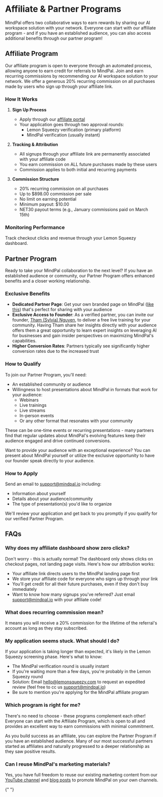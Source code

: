 # Affiliate & Partner Programs

MindPal offers two collaborative ways to earn rewards by sharing our AI workspace solution with your network. Everyone can start with our affiliate program - and if you have an established audience, you can also access additional benefits through our partner program!

## Affiliate Program

Our affiliate program is open to everyone through an automated process, allowing anyone to earn credit for referrals to MindPal. Join and earn recurring commissions by recommending our AI workspace solution to your network. We offer a generous 20% recurring commission on all purchases made by users who sign up through your affiliate link.

### How It Works

1. **Sign Up Process**

   - Apply through our [affiliate portal](https://mindpalspace.lemonsqueezy.com/affiliates)
   - Your application goes through two approval rounds:
     - Lemon Squeezy verification (primary platform)
     - MindPal verification (usually instant)

2. **Tracking & Attribution**

   - All signups through your affiliate link are permanently associated with your affiliate code
   - You earn commission on ALL future purchases made by these users
   - Commission applies to both initial and recurring payments

3. **Commission Structure**
   - 20% recurring commission on all purchases
   - Up to $898.00 commission per sale
   - No limit on earning potential
   - Minimum payout: $10.00
   - NET30 payout terms (e.g., January commissions paid on March 15th)

### Monitoring Performance

Track checkout clicks and revenue through your Lemon Squeezy dashboard.

## Partner Program

Ready to take your MindPal collaboration to the next level? If you have an established audience or community, our Partner Program offers enhanced benefits and a closer working relationship.

### Exclusive Benefits

- **Dedicated Partner Page**: Get your own branded page on MindPal ([like this](https://mindpal.io/partner/reed-floren)) that's perfect for sharing with your audience
- **Exclusive Access to Founder**: As a verified partner, you can invite our founder, [Tham (Sylvia) Nguyen](https://www.linkedin.com/in/sylviangth/), to deliver a free live training for your community. Having Tham share her insights directly with your audience offers them a great opportunity to learn expert insights on leveraging AI for businesses and gain insider perspectives on maximizing MindPal's capabilities.
- **Higher Conversion Rates**: Partners typically see significantly higher conversion rates due to the increased trust

### How to Qualify

To join our Partner Program, you'll need:

- An established community or audience
- Willingness to host presentations about MindPal in formats that work for your audience:
  - Webinars
  - Live trainings
  - Live streams
  - In-person events
  - Or any other format that resonates with your community

These can be one-time events or recurring presentations - many partners find that regular updates about MindPal's evolving features keep their audience engaged and drive continued conversions.

Want to provide your audience with an exceptional experience? You can present about MindPal yourself or utilize the exclusive opportunity to have our founder speak directly to your audience.

### How to Apply

Send an email to support@mindpal.io including:

- Information about yourself
- Details about your audience/community
- The type of presentation(s) you'd like to organize

We'll review your application and get back to you promptly if you qualify for our verified Partner Program.

## FAQs

### Why does my affiliate dashboard show zero clicks?

Don't worry - this is actually normal! The dashboard only shows clicks on checkout pages, not landing page visits. Here's how our attribution works:

- Your affiliate link directs users to the MindPal landing page first
- We store your affiliate code for everyone who signs up through your link
- You'll get credit for all their future purchases, even if they don't buy immediately
- Want to know how many signups you've referred? Just email support@mindpal.io with your affiliate code!

### What does recurring commission mean?

It means you will receive a 20% commission for the lifetime of the referral's account as long as they stay subscribed.

### My application seems stuck. What should I do?

If your application is taking longer than expected, it's likely in the Lemon Squeezy screening phase. Here's what to know:

- The MindPal verification round is usually instant
- If you're waiting more than a few days, you're probably in the Lemon Squeezy round
- Solution: Email hello@lemonsqueezy.com to request an expedited review (feel free to cc us support@mindpal.io)
- Be sure to mention you're applying for the MindPal affiliate program

### Which program is right for me?

There's no need to choose - these programs complement each other! Everyone can start with the Affiliate Program, which is open to all and provides an excellent way to earn commissions with minimal commitment.

As you build success as an affiliate, you can explore the Partner Program if you have an established audience. Many of our most successful partners started as affiliates and naturally progressed to a deeper relationship as they saw positive results.

### Can I reuse MindPal's marketing materials?

Yes, you have full freedom to reuse our existing marketing content from our [YouTube channel](https://www.youtube.com/@MindPalSpace) and [blog posts](http://mindpal.space/blog) to promote MindPal on your own channels.


<PageFooter />{" "}
